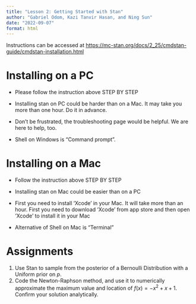 ```yaml
---
title: "Lesson 2: Getting Started with Stan"
author: "Gabriel Odom, Kazi Tanvir Hasan, and Ning Sun"
date: "2022-09-07"
format: html
---
```


Instructions can be accessed at <https://mc-stan.org/docs/2_25/cmdstan-guide/cmdstan-installation.html>

# Installing on a PC

- Please follow the instruction above STEP BY STEP

- Installing stan on PC could be harder than on a Mac. It may take you more than one hour. Do it in advance.

- Don't be frustrated, the troubleshooting page would be helpful. We are here to help, too.

- Shell on Windows is "Command prompt". 


# Installing on a Mac

- Follow the instruction above STEP BY STEP

- Installing stan on Mac could be easier than on a PC

- First you need to install 'Xcode' in your Mac. It will take more than an hour. First you need to download 'Xcode' from app store and then open 'Xcode' to install it in your Mac

- Alternative of Shell on Mac is "Terminal"



# Assignments

1. Use Stan to sample from the posterior of a Bernoulli Distribution with a Uniform prior on $p$.
2. Code the Newton-Raphson method, and use it to numerically approximate the maximum value and location of $f(x) = -x^2 + x + 1$. Confirm your solution analytically.
